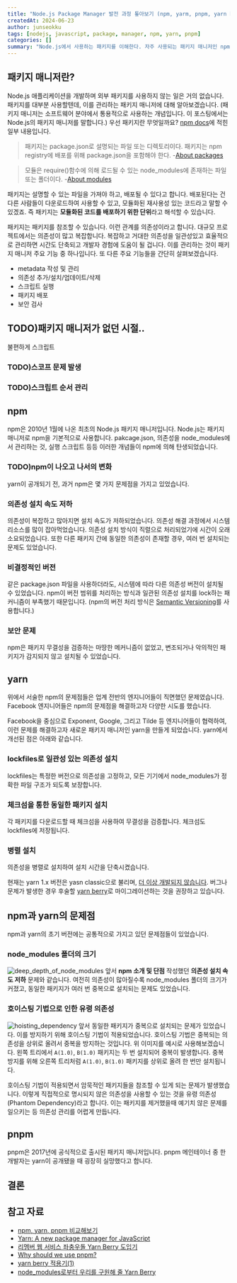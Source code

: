 ```yaml
---
title: "Node.js Package Manager 발전 과정 톺아보기 (npm, yarm, pnpm, yarn berry)"
createdAt: 2024-06-23
author: junseokku
tags: [nodejs, javascript, package, manager, npm, yarn, pnpm]
categories: []
summary: "Node.js에서 사용하는 패키지를 이해한다. 자주 사용되는 패키지 매니저인 npm, yarn, pnpm, yarn berry의 등장 배경을 알아본다."
---
```

## 패키지 매니저란?
Node.js 애플리케이션을 개발하며 외부 패키지를 사용하지 않는 일은 거의 없습니다.
패키지를 대부분 사용할텐데, 이를 관리하는 패키지 매니저에 대해 알아보겠습니다.
(패키지 매니저는 소프트웨어 분야에서 통용적으로 사용하는 개념입니다. 이 포스팅에서는 Node.js의 패키지 매니저를 말합니다.)
우선 패키지란 무엇일까요?
[npm docs](https://docs.npmjs.com/about-packages-and-modules)에 적힌 일부 내용입니다.

> 패키지는 package.json로 설명되는 파일 또는 디렉토리이다. 패키지는 npm registry에 배포를 위해 package.json을 포함해야 한다. -[About packages](https://docs.npmjs.com/about-packages-and-modules#about-packages)

> 모듈은 require()함수에 의해 로드될 수 있는 node_modules에 존재하는 파일 또는 폴더이다. -[About modules](https://docs.npmjs.com/about-packages-and-modules#about-modules)

패키지는 설명할 수 있는 파일을 가져야 하고, 배포될 수 있다고 합니다. 
배포된다는 건 다른 사람들이 다운로드하여 사용할 수 있고, 모듈화된 재사용성 있는 코드라고 말할 수 있겠죠.
즉 패키지는 <b>모듈화된 코드를 배포하기 위한 단위</b>라고 해석할 수 있습니다. 

패키지는 패키지를 참조할 수 있습니다. 
이런 관계를 의존성이라고 합니다. 대규모 프로젝트에서는 의존성이 많고 복잡합니다. 
복잡하고 거대한 의존성을 일관성있고 효율적으로 관리하면 시간도 단축되고 개발자 경험에 도움이 될 겁니다. 
이를 관리하는 것이 패키지 매니저 주요 기능 중 하나입니다.
또 다른 주요 기능들을 간단히 살펴보겠습니다.
- metadata 작성 및 관리
- 의존성 추가/설치/업데이트/삭제
- 스크립트 실행
- 패키지 배포
- 보안 검사

## TODO)패키지 매니저가 없던 시절..
불편하게 스크립트

### TODO)스코프 문제 발생

### TODO)스크립트 순서 관리

## npm
npm은 2010년 1월에 나온 최초의 Node.js 패키지 매니저입니다.
Node.js는 패키지 매니저로 npm을 기본적으로 사용합니다. 
pakcage.json, 의존성을 node_modules에서 관리하는 것, 실행 스크립트 등등 이러한 개념들이 npm에 의해 탄생되었습니다. 

### TODO)npm이 나오고 나서의 변화

yarn이 공개되기 전, 과거 npm은 몇 가지 문제점을 가지고 있었습니다.

### 의존성 설치 속도 저하
의존성이 복잡하고 많아지면 설치 속도가 저하되었습니다. 
의존성 해결 과정에서 시스템 리소스를 많이 잡아먹었습니다. 의존성 설치 방식이 직렬으로 처리되었기에 시간이 오래 소요되었습니다.
또한 다른 패키지 간에 동일한 의존성이 존재할 경우, 여러 번 설치되는 문제도 있었습니다.

### 비결정적인 버전
같은 package.json 파일을 사용하더라도, 시스템에 따라 다른 의존성 버전이 설치될 수 있었습니다.
npm이 버전 범위를 처리하는 방식과 일관된 의존성 설치를 lock하는 패커니즘이 부족했기 때문입니다.
(npm의 버전 처리 방식은 [Semantic Versioning](https://semver.org/)를 사용합니다.)

### 보안 문제
npm은 패키지 무결성을 검증하는 마땅한 메커니즘이 없었고, 변조되거나 악의적인 패키지가 감지되지 않고 설치될 수 있었습니다.


## yarn
위에서 서술한 npm의 문제점들은 업계 전반의 엔지니어들이 직면했던 문제였습니다.
Facebook 엔지니어들은 npm의 문제점을 해결하고자 다양한 시도를 했습니다.

Facebook을 중심으로 Exponent, Google, 그리고 Tilde 등 엔지니어들이 협력하여, 이런 문제를 해결하고자 새로운 패키지 매니저인 yarn을 만들게 되었습니다.
yarn에서 개선된 점은 아래와 같습니다.
### lockfiles로 일관성 있는 의존성 설치
lockfiles는 특정한 버전으로 의존성을 고정하고, 모든 기기에서 node_modules가 정확한 파일 구조가 되도록 보장합니다.

### 체크섬을 통한 동일한 패키지 설치
각 패키지를 다운로드할 때 체크섬을 사용하여 무결성을 검증합니다. 체크섬도 lockfiles에 저장됩니다.

### 병렬 설치
의존성을 병렬로 설치하여 설치 시간을 단축시켰습니다.

현재는 yarn 1.x 버전은 yasn classic으로 불리며, [더 이상 개발되지 않습니다](https://github.com/yarnpkg/yarn?tab=readme-ov-file#%E2%84%B9%EF%B8%8F-important-note).
버그나 문제가 발생한 경우 후술할 [yarn berry](https://github.com/yarnpkg/berry)로 마이그레이션하는 것을 권장하고 있습니다.

## npm과 yarn의 문제점
npm과 yarn의 초기 버전에는 공통적으로 가지고 있던 문제점들이 있었습니다.

### node_modules 폴더의 크기
![deep_depth_of_node_modules](./deep_depth_of_node_modules.png)
앞서 <b>npm 소개 및 단점</b> 작성했던 <b>의존성 설치 속도 저하</b> 문제와 같습니다.
여전히 의존성이 많아질수록 node_modules 폴더의 크기가 커졌고, 동일한 패키지가 여러 번 중복으로 설치되는 문제도 있었습니다.

### 호이스팅 기법으로 인한 유령 의존성 
![hoisting_dependency](posts/understanding_nodejs_package_manager/hoisting_dependency.png)
앞서 동일한 패키지가 중복으로 설치되는 문제가 있었습니다. 이를 방지하기 위해 호이스팅 기법이 적용되었습니다.
호이스팅 기법은 중복되는 의존성을 상위로 올려서 중복을 방지하는 것입니다.
위 이미지를 예시로 사용해보겠습니다. 왼쪽 트리에서 `A(1.0)`, `B(1.0)` 패키지는 두 번 설치되어 중복이 발생합니다.
중복 방지를 위해 오른쪽 트리처럼 `A(1.0)`, `B(1.0)` 패키지를 상위로 올려 한 번만 설치됩니다.

호이스팅 기법이 적용되면서 암묵적인 패키지들을 참조할 수 있게 되는 문제가 발생했습니다.
이렇게 직접적으로 명시되지 않은 의존성을 사용할 수 있는 것을 유령 의존성(Phantom Dependency)라고 합니다. 
이는 패키지를 제거했을때 예기치 않은 문제를 일으키는 등 의존성 관리를 어렵게 만듭니다.

## pnpm
pnpm은 2017년에 공식적으로 출시된 패키지 매니저입니다.
pnpm 메인테이너 중 한 개발자는 yarn이 공개됐을 때 굉장히 실망했다고 합니다.


## 결론

## 참고 자료
- [npm, yarn, pnpm 비교해보기](https://yceffort.kr/2022/05/npm-vs-yarn-vs-pnpm)
- [Yarn: A new package manager for JavaScript](https://engineering.fb.com/2016/10/11/web/yarn-a-new-package-manager-for-javascript/)
- [리멤버 웹 서비스 좌충우돌 Yarn Berry 도입기](https://blog.dramancompany.com/2023/02/%EB%A6%AC%EB%A9%A4%EB%B2%84-%EC%9B%B9-%EC%84%9C%EB%B9%84%EC%8A%A4-%EC%A2%8C%EC%B6%A9%EC%9A%B0%EB%8F%8C-yarn-berry-%EB%8F%84%EC%9E%85%EA%B8%B0/)
- [Why should we use pnpm?](https://www.kochan.io/nodejs/why-should-we-use-pnpm.html)
- [yarn berry 적용기(1)](https://medium.com/wantedjobs/yarn-berry-%EC%A0%81%EC%9A%A9%EA%B8%B0-1-e4347be5987)
- [node_modules로부터 우리를 구원해 줄 Yarn Berry](https://toss.tech/article/node-modules-and-yarn-berry)